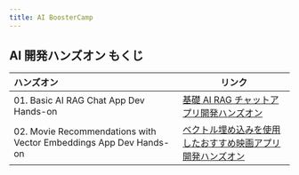 ```yaml
---
title: AI BoosterCamp
---
```


## AI 開発ハンズオン もくじ

|ハンズオン |リンク |
|:-- |-- |
|01. Basic AI RAG Chat App Dev Hands-on |[基礎 AI RAG チャットアプリ開発ハンズオン](./hands-on/01-basic-rag-app) |
|02. Movie Recommendations with Vector Embeddings App Dev Hands-on |[ベクトル埋め込みを使用したおすすめ映画アプリ開発ハンズオン](./hands-on/02-movie-recommendations-app) |
